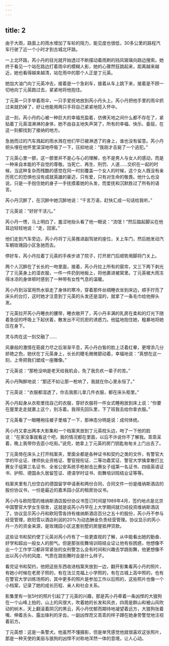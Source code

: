 ```yaml
---
---
---
```

title: 2
---




由于大雨，路面上的雨水增加了车轮的阻力，能见度也很低，30多公里的路程汽车行驶了近一个小时才到古城北环路。

一上北环路，芮小丹的目光就开始透过不断摆动着雨刷的挡风玻璃向路边搜索。她终于看见一个站在路边打着雨伞的模糊人影，她的心骤然狂跳起来，距离越来越近，她也看得越来越清，站在雨中的那个人正是丁元英。

她加大油门向丁元英冲去，接着是一个急刹车，接着从车上跳下来，接着是不顾一切地向丁元英跑过去，紧紧地将他抱住。

丁元英一只手举着雨伞，一只手爱抚地放到芮小丹头上。芮小丹把他手里的雨伞抓过来就扔掉了，好让他能用两只手将自己紧紧地揽入怀中。

这一刻，芮小丹的心被一种巨大的幸福充盈着，仿佛天地之间什么都不存在了，紧贴着丁元英湿淋淋的身体，她不由自主地失声哭了，所有的幸福、快乐、委屈，在这一刻都找到了接纳的地方。

急驰而过的汽车溅起的雨水溅在他们早已被淋透了的身上，谁也没有留意。芮小丹把头埋在他怀里深深地呼吸了一下，压抑地说：“我刚才击毙了一个逃犯。”

丁元英心里一颤，这一颤里并不是心与心的理解，也不是男人与女人的感动，而是一种来自本能的不自觉的尊敬。当死亡、再生、刑罚、人道……交织在一起的时候，当这种复杂而残酷的感觉在同一时刻覆盖一个女人的时候，这个女人既没有亲历死亡的恐惧也没有成就英雄的豪迈，只有爱，只有对生命的敬畏。他什么也没说，只是一手抱住她的身子一手抚摸着她的头发，而爱抚和沉默胜过了所有的语言。

芮小丹沉醉了，在沉醉中她沉醉地说：“千言万语，赶快汇成一句话给我听。”

丁元英说：“好好干活儿。”

芮小丹一愣，马上明白了，羞涩地抬头看了他一眼说：“流氓！”然后踮起脚尖在他耳边轻轻地说：“走，回家。”

他们走到汽车旁边，芮小丹将丁元英推进副驾驶的座位，关上车门，然后她发动汽车朝玫瑰园小区急驰而去。

停好车，芮小丹拉着丁元英的手疾步进了院子，打开房门后顺势用脚将门关上。

两个人沉醉在了长长的一吻里面，接着，芮小丹拉上所有的窗帘，又三下两下剥光了丁元英身上的湿衣服，一件一件扔到地板上，将他裹进被窝里。丁元英被大雨冻得冰凉的身体顿时感到了一种带有女性气息的温暖。

芮小丹到浴室用热水驱走了身体的寒冷，穿着那件丝绸睡衣坐到床边，顺手拧亮了床头的台灯，这时她才注意到丁元英的头发还是湿的，就拿了一条毛巾给他擦头发。

丁元英拉开芮小丹睡衣的腰带，睡衣敞开了，芮小丹丰满的乳房在柔和的灯光下随着急促的呼吸上下起伏着，散发出不可抗拒的诱惑力。他猛地抱住她，粗暴地将她压在身下。

灵与肉在这一刻交融了……

风暴般的激情在筋疲力尽之后渐渐平息，芮小丹白皙的脸上泛着红晕，更增添几分娇艳之色，她伏在丁元英身上，长长的睫毛微微颤动着，幸福地说：“真想在这一刻，上帝把我们塑成一座雕像。”

丁元英说：“那枪没响是老天给我机会，免了我负疚一辈子的苦。”

芮小丹陶醉地说：“那还不如让那一枪响了，我就在你心里永恒了。”

丁元英说：“衣服都湿透了，你去我那儿拿几件衣服，都在床头柜里。”

芮小丹起身从衣柜里找自己的衣服，穿好衣服将一件女式睡袍放到床上说：“你要在屋里走走就裹上这个，别冻着。我得先回队里，下了班我去给你拿衣服。”

丁元英看了一眼睡袍往被子里缩了一下，那神态分明是说：成何体统。

芮小丹又拿出两本大影集和一个档案夹放到丁元英枕头边，吻了一下他的脸说：“在家没事就看这个吧，我的情况都在里面，以后不许说你不了解我。乖乖呆着，晚上我带你去逛小吃街。”说完，她拿上丁元英的房门钥匙匆匆关上门出去了。

丁元英倚在床头上打开档案夹，里面全都是各种证书和契约之类的文件，有警官大学的毕业证、律师执业资格证、警官授衔证、二等功嘉奖证、警官大学擒拿散打比赛女子组第三名证书、全省公安系统手枪射击比赛女子组第一名证书、四级英语证书、护照、德国永久居留签证、德语学时证书、街舞培训班结业证等等。

档案夹里有几份空白的德国留学申请表和两份合同，合同文件一份是维纳斯酒店的股份协议书，一份是最近的嘉禾园小区的租房协议书。

芮小丹与欧阳雪的维纳斯酒店股份协议书签订时间是1989年4月，签约地点是北京中国警官大学女生宿舍，这就是说芮小丹早在上大学期间就已经投资维纳斯酒店了。协议显示芮小丹和欧阳雪各持有维纳斯酒店百分之五十的股份，芮小丹不参与经营管理，欧阳雪以酒店利润的20%为动态酬金负责经营管理。协议显示的芮小丹一方的资金来源，是玫瑰园小区这套别墅的房屋抵押贷款。

这些证书和契约使丁元英对芮小丹有了一些更直观的了解，从中能看出她的勤奋、好学和超出一般女人的胆气。但是那张街舞培训班结业证让他有些困惑，他想像不出一个工作学习都非常紧张的女刑警怎么会有时间和兴趣去学跳街舞，他更想像不出以芮小丹的风度、气质在跳街舞时会是什么样子。

看完证书和契约，他把这些东西收进档案夹放到一边，翻开影集看芮小丹的照片，有她小时候在老房子照的，有在法兰克福上小学照的，有在古城上高中照的，也有在警官大学训练场照的，其中更多的照片是参加工作以后照的，这些照片也像一个小档案，记录了她的成长历程、亲人和社会关系。

影集里有一张5吋的照片引起了丁元英的兴趣，那是芮小丹牵着一条凶悍的大狼狗在一个山峰上拍的，山上的风很大，吹着她的长发和风衣，四周是群山和被山风吹动的树木，天上翻滚着阴沉的黑云，芮小丹忧郁而期待地凝望着远方，大狼狗张着嘴、伸着舌头、露出锋利的牙齿，一副凶悍而又乖乖的样子蹲在她身旁警觉地注视着前方。

丁元英想：这是一条警犬。他虽然不懂摄影，但是单凭感觉他就很喜欢这张照片，那是一种天使的美丽与狼狗的凶悍不对称地浑然一体的意境，让人心动。